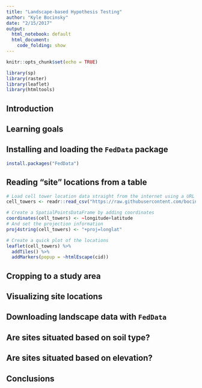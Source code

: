 ```yaml
---
title: "Landscape-based Hypothesis Testing"
author: "Kyle Bocinsky"
date: "2/15/2017"
output:
  html_notebook: default
  html_document:
    code_folding: show
---
```


```r
knitr::opts_chunk$set(echo = TRUE)

library(sp)
library(raster)
library(leaflet)
library(htmltools)


```

## Introduction


## Learning goals

## Installing and loading the `FedData` package
```r
install.packages("FedData")
```

## Reading "site" locations from a table
```r
# Load cell tower location data straight from the internet using a URL path
cell_towers <- readr::read_csv("https://raw.githubusercontent.com/bocinsky/r_tutorials/master/data/cell_towers.csv")

# Create a SpatialPointsDataFrame by adding coordinates
coordinates(cell_towers) <- ~longitude+latitude
# And set the projection information
proj4string(cell_towers) <- "+proj=longlat"

# Create a quick plot of the locations
leaflet(cell_towers) %>% 
  addTiles() %>%
  addMarkers(popup = ~htmlEscape(cid))
```

## Cropping to a study area


## Visualizing site locations

## Downloading landscape data with `FedData`

## Are sites situated based on soil type?

## Are sites situated based on elevation?

## Conclusions

